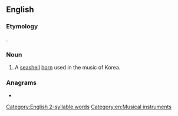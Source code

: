 ==English==

===Etymology===
{{bor|en|ko|나각(螺角)}}.

===Noun===
{{en-noun|!}}

# A [[seashell]] [[horn]] used in the music of Korea.

===Anagrams===
* {{anagrams|en|a=aagkn|Kagan|kagan|kanga|ngaka}}

[[Category:English 2-syllable words]]
[[Category:en:Musical instruments]]